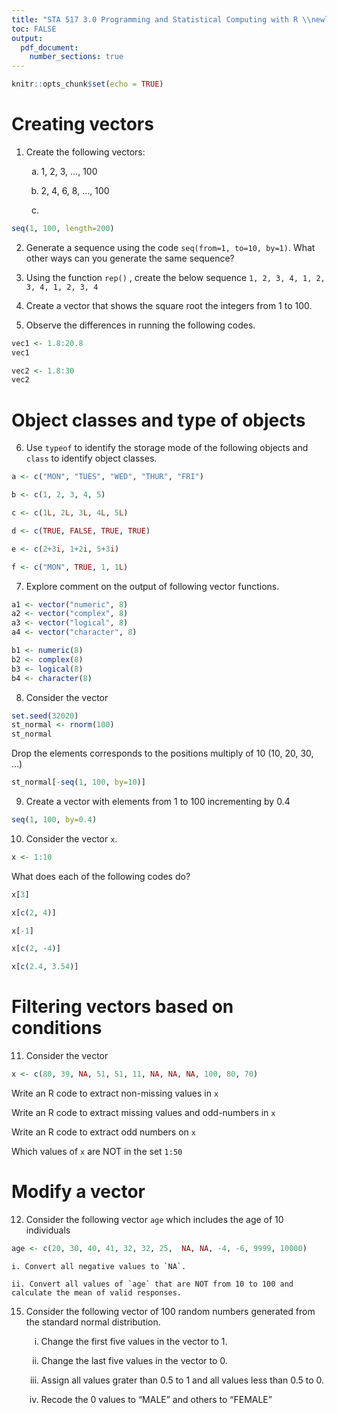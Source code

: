 ```yaml
---
title: "STA 517 3.0 Programming and Statistical Computing with R \\newline Tutorial 1"
toc: FALSE
output: 
  pdf_document:
    number_sections: true
---
```


```r
knitr::opts_chunk$set(echo = TRUE)
```


# Creating vectors

1. Create the following vectors:

    (a) 1, 2, 3, ..., 100

    (b) 2, 4, 6, 8, ..., 100

    (c) 

```r
seq(1, 100, length=200)

```

2. Generate a sequence using the code `seq(from=1, to=10, by=1)`. What other ways can you generate the same sequence?


3. Using the function  `rep()` , create the below sequence `1, 2, 3, 4, 1, 2, 3, 4, 1, 2, 3, 4`

4. Create a vector that shows the square root the integers from 1 to 100.

5. Observe the differences in running the following codes.

```r
vec1 <- 1.8:20.8
vec1
```

```r
vec2 <- 1.8:30
vec2

```


# Object classes and type of objects

6. Use `typeof` to identify the storage mode of the following objects and `class` to identify object classes.

```r
a <- c("MON", "TUES", "WED", "THUR", "FRI")
```

```r
b <- c(1, 2, 3, 4, 5)
```

```r
c <- c(1L, 2L, 3L, 4L, 5L)
```

```r
d <- c(TRUE, FALSE, TRUE, TRUE)
```

```r
e <- c(2+3i, 1+2i, 5+3i)
```

```r
f <- c("MON", TRUE, 1, 1L)
```

7. Explore comment on the output of following vector functions. 

```r
a1 <- vector("numeric", 8)
a2 <- vector("complex", 8)
a3 <- vector("logical", 8)
a4 <- vector("character", 8)

b1 <- numeric(8)
b2 <- complex(8)
b3 <- logical(8)
b4 <- character(8)

```


8. Consider the vector 

```r
set.seed(32020)
st_normal <- rnorm(100)
st_normal
```

Drop the elements corresponds to the positions multiply of 10 (10, 20, 30, ...)

```r
st_normal[-seq(1, 100, by=10)]
```


9. Create a vector with elements from 1 to 100 incrementing by 0.4

```r
seq(1, 100, by=0.4)
```



10. Consider the vector `x`. 

```r
x <- 1:10

```

What does each of the following codes do?

```r
x[3]

x[c(2, 4)]

x[-1]

x[c(2, -4)]

x[c(2.4, 3.54)]

```


# Filtering vectors based on conditions

11. Consider the vector 

```r
x <- c(80, 39, NA, 51, 51, 11, NA, NA, NA, 100, 80, 70)
```

Write an R code to extract non-missing values in `x`


Write an R code to extract missing values and odd-numbers in `x`


Write an R code to extract odd numbers on `x`


Which values of `x` are NOT in the set `1:50`


# Modify a vector

12. Consider the following vector `age` which includes the age of 10 individuals

```r
age <- c(20, 30, 40, 41, 32, 32, 25,  NA, NA, -4, -6, 9999, 10000)

```

    i. Convert all negative values to `NA`.
     
    ii. Convert all values of `age` that are NOT from 10 to 100 and calculate the mean of valid responses.
    
15. Consider the following vector of 100 random numbers generated from the standard normal distribution.

    i. Change the first five values in the vector to 1.
    
    ii. Change the last five values in the vector to 0.
    
    iii. Assign all values grater than 0.5 to 1 and all values less than 0.5 to 0.
    
    iv. Recode the 0 values to "MALE" and others to "FEMALE"
    